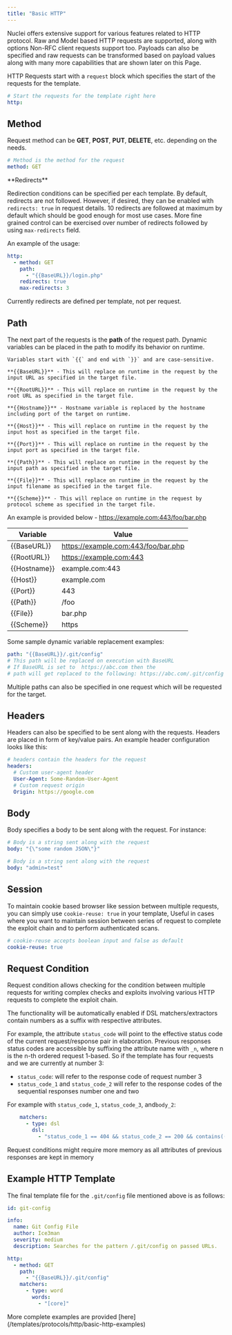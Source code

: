 ```yaml
---
title: "Basic HTTP"
---
```


Nuclei offers extensive support for various features related to HTTP protocol. Raw and Model based HTTP requests are supported, along with options Non-RFC client requests support too. Payloads can also be specified and raw requests can be transformed based on payload values along with many more capabilities that are shown later on this Page.

HTTP Requests start with a `request` block which specifies the start of the requests for the template.


```yaml
# Start the requests for the template right here
http:
```

## Method

Request method can be **GET**, **POST**, **PUT**, **DELETE**, etc. depending on the needs.

```yaml
# Method is the method for the request
method: GET
```

<Note>
**Redirects**

Redirection conditions can be specified per each template. By default, redirects are not followed. However, if desired, they can be enabled with `redirects: true` in request details. 10 redirects are followed at maximum by default which should be good enough for most use cases. More fine grained control can be exercised over number of redirects followed by using `max-redirects` field.
</Note>

An example of the usage:

```yaml
http:
  - method: GET
    path:
      - "{{BaseURL}}/login.php"
    redirects: true
    max-redirects: 3
```

<Warning>Currently redirects are defined per template, not per request.</Warning>


## Path

The next part of the requests is the **path** of the request path. Dynamic variables can be placed in the path to modify its behavior on runtime.

    Variables start with `{{` and end with `}}` and are case-sensitive.

    **{{BaseURL}}** - This will replace on runtime in the request by the input URL as specified in the target file.

    **{{RootURL}}** - This will replace on runtime in the request by the root URL as specified in the target file.

    **{{Hostname}}** - Hostname variable is replaced by the hostname including port of the target on runtime.

    **{{Host}}** - This will replace on runtime in the request by the input host as specified in the target file.

    **{{Port}}** - This will replace on runtime in the request by the input port as specified in the target file.

    **{{Path}}** - This will replace on runtime in the request by the input path as specified in the target file.

    **{{File}}** - This will replace on runtime in the request by the input filename as specified in the target file.

    **{{Scheme}}** - This will replace on runtime in the request by protocol scheme as specified in the target file.

An example is provided below - https://example.com:443/foo/bar.php

| Variable     | Value                               |
|--------------|-------------------------------------|
| \{\{BaseURL\}\}  | https://example.com:443/foo/bar.php |
| \{\{RootURL\}\}  | https://example.com:443             |
| \{\{Hostname\}\} | example.com:443                     |
| \{\{Host\}\}     | example.com                         |
| \{\{Port\}\}     | 443                                 |
| \{\{Path\}\}     | /foo                                |
| \{\{File\}\}     | bar.php                             |
| \{\{Scheme\}\}   | https                               |


Some sample dynamic variable replacement examples:

```yaml
path: "{{BaseURL}}/.git/config"
# This path will be replaced on execution with BaseURL
# If BaseURL is set to  https://abc.com then the
# path will get replaced to the following: https://abc.com/.git/config
```

Multiple paths can also be specified in one request which will be requested for the target.

## Headers

Headers can also be specified to be sent along with the requests. Headers are placed in form of key/value pairs. An example header configuration looks like this:

```yaml
# headers contain the headers for the request
headers:
  # Custom user-agent header
  User-Agent: Some-Random-User-Agent
  # Custom request origin
  Origin: https://google.com
```

## Body

Body specifies a body to be sent along with the request. For instance:

```yaml
# Body is a string sent along with the request
body: "{\"some random JSON\"}"

# Body is a string sent along with the request
body: "admin=test"
```

## Session

To maintain cookie based browser like session between multiple requests, you can simply use `cookie-reuse: true` in your template, Useful in cases where you want to maintain session between series of request to complete the exploit chain and to perform authenticated scans. 

```yaml
# cookie-reuse accepts boolean input and false as default
cookie-reuse: true
```

## Request Condition

Request condition allows checking for the condition between multiple requests for writing complex checks and exploits involving various HTTP requests to complete the exploit chain.

The functionality will be automatically enabled if DSL matchers/extractors contain numbers as a suffix with respective attributes.

For example, the attribute `status_code` will point to the effective status code of the current request/response pair in elaboration. Previous responses status codes are accessible by suffixing the attribute name with `_n`, where n is the n-th ordered request 1-based. So if the template has four requests and we are currently at number 3:
- `status_code`: will refer to the response code of request number 3
- `status_code_1` and `status_code_2` will refer to the response codes of the sequential responses number one and two 

For example with `status_code_1`, `status_code_3`, and`body_2`:

```yaml
    matchers:
      - type: dsl
        dsl:
          - "status_code_1 == 404 && status_code_2 == 200 && contains((body_2), 'secret_string')"
```

<Note>Request conditions might require more memory as all attributes of previous responses are kept in memory</Note>

## Example HTTP Template

The final template file for the `.git/config` file mentioned above is as follows:

```yaml
id: git-config

info:
  name: Git Config File
  author: Ice3man
  severity: medium
  description: Searches for the pattern /.git/config on passed URLs.

http:
  - method: GET
    path:
      - "{{BaseURL}}/.git/config"
    matchers:
      - type: word
        words:
          - "[core]"
```


<Tip>
More complete examples are provided [here](/templates/protocols/http/basic-http-examples)
</Tip>